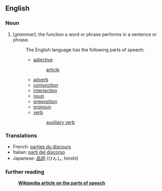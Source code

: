 ==English==
===Noun===
#[''grammar'']: the function a word or phrase performs in a sentence or phrase. 
#:The English language has the following parts of speech:
#:* [[adjective]]
#:*: [[article]]
#:* [[adverb]]
#:* [[conjunction]]
#:* [[interjection]]
#:* [[noun]]
#:* [[preposition]]
#:* [[pronoun]]
#:* [[verb]]
#:*: [[auxiliary verb]]

===Translations===
*French: [[parties du discours]]
*Italian: [[parti del discorso]]
*Japanese: [[品詞]] (ひんし, hinshi)

===further reading===
:'''[[w:Part_of_speech|Wikipedia article on the parts of speech]]'''